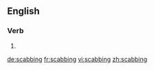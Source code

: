 ==English==

===Verb===
{{head|en|present participle}}

# {{present participle of|scab|lang=en}}

[[de:scabbing]]
[[fr:scabbing]]
[[vi:scabbing]]
[[zh:scabbing]]